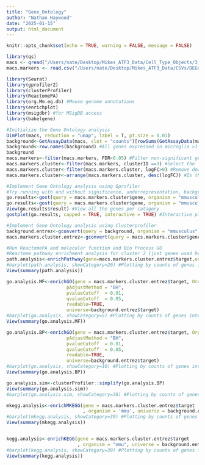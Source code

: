 ```yaml
---
title: "Gene_Ontology"
author: "Nathan Haywood"
date: "2025-01-15"
output: html_document
---
```


```r
knitr::opts_chunk$set(echo = TRUE, warning = FALSE, message = FALSE)
```

```r
library(qs)
macs <- qread("/Users/nate/Desktop/Mikes_ATF3_Data/Cell_Type_Objects/3_annotatedMicroglia.qs")
macs.markers <- read.csv("/Users/nate/Desktop/Mikes_ATF3_Data/CSVs/DEGs_by_Cluster_by_Genotype.csv")
```


```r
library(Seurat)
library(gprofiler2)
library(clusterProfiler)
library(ReactomePA)
library(org.Mm.eg.db) #Mouse genome annotations 
library(enrichplot)
library(msigdbr) #for MSigDB access 
library(babelgene)
```

```r
#Initialize the Gene Ontology analysis 
DimPlot(macs, reduction = "umap", label = T, pt.size = 0.01)
background<-GetAssayData(macs, slot = "counts")[rowSums(GetAssayData(macs, slot = "counts"))>0,] #17600 genes
background<-row.names(background) #All genes expressed in microglia >1 transcript 
background
macs.markers<-filter(macs.markers, FDR<0.05) #Filter non-significant genes
macs.markers.cluster<-filter(macs.markers, clusterID ==3) #Select the 
macs.markers.cluster<-filter(macs.markers.cluster, logFC>0) #Remove downregulated genes 
macs.markers.cluster<-arrange(macs.markers.cluster, desc(logFC)) #Is this necessary? 

#Implement Gene Ontology analysis using Gprofiler
#Try running with and without significance, underrepresentation, background etc 
go.results<-gost(query = macs.markers.cluster$gene, organism = "mmusculus", evcodes = TRUE, domain_scope = "annotated", ordered_query = TRUE, significant = TRUE) #All annotated genes background 
go.results<-gost(query = macs.markers.cluster$gene, organism = "mmusculus" ,evcodes = TRUE, custom_bg = background, ordered_query = TRUE, significant = TRUE) #Custom background, this gives cleaner results
View(go.results$result) #View all the genes per catagory 
gostplot(go.results, capped = TRUE, interactive = TRUE) #Interactive plot 

#Implement Gene Ontology analysis using Clusterprofiler
background.entrez<-gconvert(query = background, organism = "mmusculus", target="ENTREZGENE_ACC",mthreshold = 1 )
macs.markers.cluster.entrez<-gconvert(query = macs.markers.cluster$gene, organism = "mmusculus", target="ENTREZGENE_ACC",mthreshold = 1 )

#Run ReactomePA and molecular function and Bio Process GO
#Reactome pathway enrichment analysis for cluster 2 (just genes used here, determined for enrichment against all genes, see Boyle et al. 2004)
path.analysis<-enrichPathway(gene=macs.markers.cluster.entrez$target,organism = "mouse", pvalueCutoff=0.05, readable=T, universe = background.entrez$target)
#barplot(path.analysis, showCategory=20) #Plotting by counts of genes intersecting. Can also plot as ratio of total genes in that annotation
View(summary(path.analysis))

go.analysis.MF<-enrichGO(gene = macs.markers.cluster.entrez$target, OrgDb= org.Mm.eg.db, keyType= 'ENTREZID',ont= "MF",
                      pAdjustMethod = "BH",
                      pvalueCutoff  = 0.01,
                      qvalueCutoff  = 0.05,
                      readable=TRUE,
                      universe=background.entrez$target)
#barplot(go.analysis, showCategory=5) #Plotting by counts of genes intersecting. Can also plot as ratio of total genes in that annotation
View(summary(go.analysis.MF))

go.analysis.BP<-enrichGO(gene = macs.markers.cluster.entrez$target, OrgDb= org.Mm.eg.db, keyType= 'ENTREZID',ont= "BP",
                      pAdjustMethod = "BH",
                      pvalueCutoff  = 0.01,
                      qvalueCutoff  = 0.05,
                      readable=TRUE,
                      universe=background.entrez$target)
#barplot(go.analysis, showCategory=10) #Plotting by counts of genes intersecting. Can also plot as ratio of total genes in that annotation
View(summary(go.analysis.BP))

go.analysis.sim<-clusterProfiler::simplify(go.analysis.BP)
View(summary(go.analysis.sim))
#barplot(go.analysis.sim, showCategory=30) #Plotting by counts of genes intersecting. Can also plot as ratio of total genes in that annotation

mkegg.analysis<-enrichMKEGG(gene = macs.markers.cluster.entrez$target
                            , organism = 'mmu', universe = background.entrez$target)
#barplot(mkegg.analysis, showCategory=30) #Plotting by counts of genes intersecting. Can also plot as ratio of total genes in that annotation
View(summary(mkegg.analysis))


kegg.analysis<-enrichKEGG(gene = macs.markers.cluster.entrez$target
                          , organism = "mmu", universe = background.entrez$target, use_internal_data = FALSE)
#barplot(kegg.analysis, showCategory=30) #Plotting by counts of genes intersecting. Can also plot as ratio of total genes in that annotation
View(summary(kegg.analysis))
```






